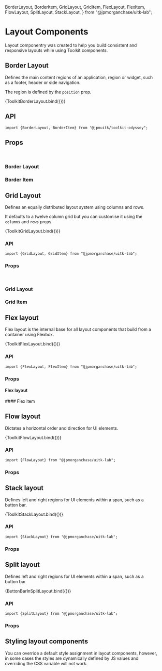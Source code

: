   BorderLayout,
  BorderItem,
  GridLayout,
  GridItem,
  FlexLayout,
  FlexItem,
  FlowLayout,
  SplitLayout,
  StackLayout,
} from "@jpmorganchase/uitk-lab";

<Meta title="Layout/Doc" component={GridLayout} />

# Layout Components

Layout componentry was created to help you build consistent and responsive layouts while using Toolkit components.

## Border Layout

Defines the main content regions of an application, region or widget, such as a footer, header or side navigation.

The region is defined by the `position` prop.

<Canvas>
  <Story name="Border Layout">{ToolkitBorderLayout.bind({})}</Story>
</Canvas>

## API

```
import {BorderLayout, BorderItem} from "@jpmuitk/toolkit-odyssey";
```

## Props

<br />

### Border Layout

<ArgsTable story="Border Layout" />

### Border Item

<ArgsTable of={BorderItem} />

## Grid Layout

Defines an equally distributed layout system using columns and rows.

It defaults to a twelve column grid but you can customise it using the `columns` and `rows` props.

<Canvas>
  <Story name="Grid Layout">{ToolkitGridLayout.bind({})}</Story>
</Canvas>

### API

```
import {GridLayout, GridItem} from "@jpmorganchase/uitk-lab";
```

### Props

<br />

### Grid Layout

<ArgsTable story="Grid Layout" />

### Grid Item

<ArgsTable of={GridItem} />

## Flex layout

Flex layout is the internal base for all layout components that build from a container using Flexbox.

<Canvas>
  <Story name="Flex layout">{ToolkitFlexLayout.bind({})}</Story>
</Canvas>

### API

```
import {FlexLayout, FlexItem} from "@jpmorganchase/uitk-lab";
```

### Props

#### Flex layout

<ArgsTable of={FlexLayout} />
#### Flex item
<ArgsTable of={FlexItem} />

## Flow layout

Dictates a horizontal order and direction for UI elements.

<Canvas>
  <Story name="Flow Layout">{ToolkitFlowLayout.bind({})}</Story>
</Canvas>

### API

```
import {FlowLayout} from "@jpmorganchase/uitk-lab";
```

### Props

<ArgsTable of={FlowLayout} />

## Stack layout

Defines left and right regions for UI elements within a span, such as a button bar.

<Canvas>
  <Story name="Stack Layout">{ToolkitStackLayout.bind({})}</Story>
</Canvas>

### API

```
import {StackLayout} from "@jpmorganchase/uitk-lab";
```

### Props

<ArgsTable of={StackLayout} />

## Split layout

Defines left and right regions for UI elements within a span, such as a button bar

<Canvas>
  <Story name="Split Layout">{ButtonBarInSplitLayout.bind({})}</Story>
</Canvas>

### API

```
import {SplitLayout} from "@jpmorganchase/uitk-lab";
```

### Props

<ArgsTable of={SplitLayout} />

## Styling layout components

You can override a default style assignment in layout components, however, in some cases the styles are dynamically defined by JS values and overriding the CSS variable will not work.
